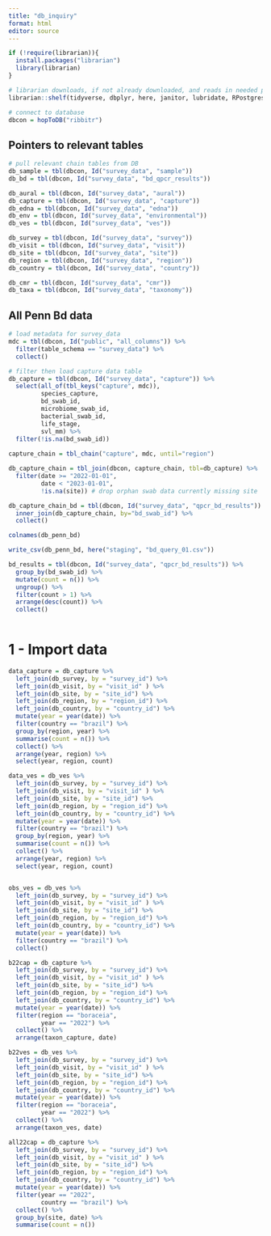 ```yaml
---
title: "db_inquiry"
format: html
editor: source
---
```



```r
if (!require(librarian)){
  install.packages("librarian")
  library(librarian)
}

# librarian downloads, if not already downloaded, and reads in needed packages
librarian::shelf(tidyverse, dbplyr, here, janitor, lubridate, RPostgres, stringr, DBI, parsedate, uuid, hms, RIBBiTR-BII/ribbitrrr)

# connect to database
dbcon = hopToDB("ribbitr")

```

## Pointers to relevant tables

```r
# pull relevant chain tables from DB
db_sample = tbl(dbcon, Id("survey_data", "sample"))
db_bd = tbl(dbcon, Id("survey_data", "bd_qpcr_results"))

db_aural = tbl(dbcon, Id("survey_data", "aural"))
db_capture = tbl(dbcon, Id("survey_data", "capture"))
db_edna = tbl(dbcon, Id("survey_data", "edna"))
db_env = tbl(dbcon, Id("survey_data", "environmental"))
db_ves = tbl(dbcon, Id("survey_data", "ves"))

db_survey = tbl(dbcon, Id("survey_data", "survey"))
db_visit = tbl(dbcon, Id("survey_data", "visit"))
db_site = tbl(dbcon, Id("survey_data", "site"))
db_region = tbl(dbcon, Id("survey_data", "region"))
db_country = tbl(dbcon, Id("survey_data", "country"))

db_cmr = tbl(dbcon, Id("survey_data", "cmr"))
db_taxa = tbl(dbcon, Id("survey_data", "taxonomy"))

```

## All Penn Bd data

```r
# load metadata for survey_data
mdc = tbl(dbcon, Id("public", "all_columns")) %>%
  filter(table_schema == "survey_data") %>%
  collect()

# filter then load capture data table
db_capture = tbl(dbcon, Id("survey_data", "capture")) %>%
  select(all_of(tbl_keys("capture", mdc)),
         species_capture,
         bd_swab_id,
         microbiome_swab_id,
         bacterial_swab_id,
         life_stage,
         svl_mm) %>%
  filter(!is.na(bd_swab_id))
  
capture_chain = tbl_chain("capture", mdc, until="region")

db_capture_chain = tbl_join(dbcon, capture_chain, tbl=db_capture) %>%
  filter(date >= "2022-01-01",
         date < "2023-01-01",
         !is.na(site)) # drop orphan swab data currently missing site

db_capture_chain_bd = tbl(dbcon, Id("survey_data", "qpcr_bd_results")) %>%
  inner_join(db_capture_chain, by="bd_swab_id") %>%
  collect()

colnames(db_penn_bd)

write_csv(db_penn_bd, here("staging", "bd_query_01.csv"))

```

```r
bd_results = tbl(dbcon, Id("survey_data", "qpcr_bd_results")) %>%
  group_by(bd_swab_id) %>%
  mutate(count = n()) %>%
  ungroup() %>%
  filter(count > 1) %>%
  arrange(desc(count)) %>%
  collect()
  
```

# 1 - Import data

```r
data_capture = db_capture %>%
  left_join(db_survey, by = "survey_id") %>%
  left_join(db_visit, by = "visit_id" ) %>%
  left_join(db_site, by = "site_id") %>%
  left_join(db_region, by = "region_id") %>%
  left_join(db_country, by = "country_id") %>%
  mutate(year = year(date)) %>%
  filter(country == "brazil") %>%
  group_by(region, year) %>%
  summarise(count = n()) %>%
  collect() %>%
  arrange(year, region) %>%
  select(year, region, count)

data_ves = db_ves %>%
  left_join(db_survey, by = "survey_id") %>%
  left_join(db_visit, by = "visit_id" ) %>%
  left_join(db_site, by = "site_id") %>%
  left_join(db_region, by = "region_id") %>%
  left_join(db_country, by = "country_id") %>%
  mutate(year = year(date)) %>%
  filter(country == "brazil") %>%
  group_by(region, year) %>%
  summarise(count = n()) %>%
  collect() %>%
  arrange(year, region) %>%
  select(year, region, count)


obs_ves = db_ves %>%
  left_join(db_survey, by = "survey_id") %>%
  left_join(db_visit, by = "visit_id" ) %>%
  left_join(db_site, by = "site_id") %>%
  left_join(db_region, by = "region_id") %>%
  left_join(db_country, by = "country_id") %>%
  mutate(year = year(date)) %>%
  filter(country == "brazil") %>%
  collect()

b22cap = db_capture %>%
  left_join(db_survey, by = "survey_id") %>%
  left_join(db_visit, by = "visit_id" ) %>%
  left_join(db_site, by = "site_id") %>%
  left_join(db_region, by = "region_id") %>%
  left_join(db_country, by = "country_id") %>%
  mutate(year = year(date)) %>%
  filter(region == "boraceia",
         year == "2022") %>%
  collect() %>%
  arrange(taxon_capture, date)

b22ves = db_ves %>%
  left_join(db_survey, by = "survey_id") %>%
  left_join(db_visit, by = "visit_id" ) %>%
  left_join(db_site, by = "site_id") %>%
  left_join(db_region, by = "region_id") %>%
  left_join(db_country, by = "country_id") %>%
  mutate(year = year(date)) %>%
  filter(region == "boraceia",
         year == "2022") %>%
  collect() %>%
  arrange(taxon_ves, date)

all22cap = db_capture %>%
  left_join(db_survey, by = "survey_id") %>%
  left_join(db_visit, by = "visit_id" ) %>%
  left_join(db_site, by = "site_id") %>%
  left_join(db_region, by = "region_id") %>%
  left_join(db_country, by = "country_id") %>%
  mutate(year = year(date)) %>%
  filter(year == "2022",
         country == "brazil") %>%
  collect() %>%
  group_by(site, date) %>%
  summarise(count = n())

```